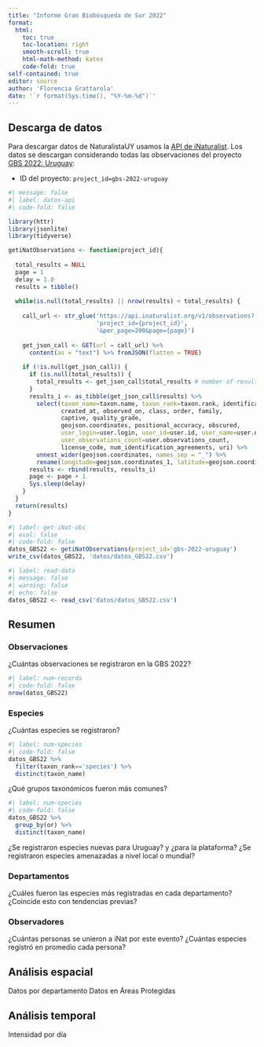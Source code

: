 ```yaml
---
title: "Informe Gran Biobúsqueda de Sur 2022"
format: 
  html:
    toc: true
    toc-location: right
    smooth-scroll: true
    html-math-method: katex
    code-fold: true
self-contained: true
editor: source
author: 'Florencia Grattarola'
date: '`r format(Sys.time(), "%Y-%m-%d")`'
---
```


## Descarga de datos

Para descargar datos de NaturalistaUY usamos la [API de iNaturalist](https://api.inaturalist.org/v1/docs/). Los datos se descargan considerando todas las observaciones del proyecto [GBS 2022: Uruguay](https://www.naturalista.uy/projects/gbs-2022-uruguay):

  - ID del proyecto: `project_id=gbs-2022-uruguay`

```r
#| message: false
#| label: datos-api
#| code-fold: false

library(httr)
library(jsonlite)
library(tidyverse)

getiNatObservations <- function(project_id){
  
  total_results = NULL
  page = 1 
  delay = 1.0
  results = tibble()
  
  while(is.null(total_results) || nrow(results) < total_results) {
    
    call_url <- str_glue('https://api.inaturalist.org/v1/observations?',
                         'project_id={project_id}',
                         '&per_page=200&page={page}')
    
    get_json_call <- GET(url = call_url) %>% 
      content(as = "text") %>% fromJSON(flatten = TRUE)
    
    if (!is.null(get_json_call)) {
      if (is.null(total_results)) {
        total_results <- get_json_call$total_results # number of results of the call
      }
      results_i <- as_tibble(get_json_call$results) %>% 
        select(taxon_name=taxon.name, taxon_rank=taxon.rank, identifications_count, 
               created_at, observed_on, class, order, family, 
               captive, quality_grade,
               geojson.coordinates, positional_accuracy, obscured,
               user_login=user.login, user_id=user.id, user_name=user.name, 
               user_observations_count=user.observations_count,
               license_code, num_identification_agreements, uri) %>%
        unnest_wider(geojson.coordinates, names_sep = "_") %>%
        rename(longitude=geojson.coordinates_1, latitude=geojson.coordinates_2)
      results <- rbind(results, results_i)
      page <- page + 1
      Sys.sleep(delay)
    }
  }
  return(results)
}
```

```r
#| label: get-iNat-obs
#| eval: false
#| code-fold: false
datos_GBS22 <- getiNatObservations(project_id='gbs-2022-uruguay')
write_csv(datos_GBS22, 'datos/datos_GBS22.csv')
```


```r
#| label: read-data
#| message: false
#| warning: false
#| echo: false
datos_GBS22 <- read_csv('datos/datos_GBS22.csv')
```

## Resumen 

### Observaciones

¿Cuántas observaciones se registraron en la GBS 2022?
```r
#| label: num-records
#| code-fold: false
nrow(datos_GBS22)
```

### Especies

¿Cuántas especies se registraron? 
```r
#| label: num-species
#| code-fold: false
datos_GBS22 %>% 
  filter(taxon_rank=='species') %>% 
  distinct(taxon_name)
```

¿Qué grupos taxonómicos fueron más comunes? 
```r
#| label: num-species
#| code-fold: false
datos_GBS22 %>% 
  group_by(or) %>% 
  distinct(taxon_name)
```

¿Se registraron especies nuevas para Uruguay? y ¿para la plataforma? 
¿Se registraron especies amenazadas a nivel local o mundial?  

  
### Departamentos
¿Cuáles fueron las especies más registradas en cada departamento? 
¿Coincide esto con tendencias previas?
  
### Observadores
¿Cuántas personas se unieron a iNat por este evento? 
¿Cuántas especies registró en promedio cada persona?  
  

## Análisis espacial

Datos por departamento
Datos en Áreas Protegidas

## Análisis temporal

Intensidad por día





